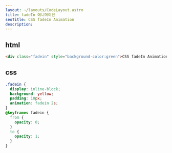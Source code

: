 ```yaml
---
layout: ~/layouts/CodeLayout.astro
title: fadeIn 에니메이션
seoTitle: CSS fadeIn Animation
description:
---
```


## html

```html
<div class="fadein" style="background-color:green">CSS fadeIn Animation</div>
```

## css

```css
.fadein {
  display: inline-block;
  background: yellow;
  padding: 10px;
  animation: fadein 2s;
}
@keyframes fadein {
  from {
    opacity: 0;
  }
  to {
    opacity: 1;
  }
}
```
